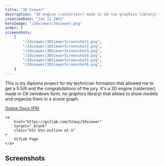 ```yaml
---
title: "3D Viewer"
description: "3D engine (rasteriser) made in C# (no graphics library) that allows to show models and organize them in a scene graph."
creationDate: "Jun 11 2021"
heroImage: "/3dviewer/3dviewer.png"
order: 0
screenshots:
    [
        "/3dviewer/3DViewerScreenshot1.png",
        "/3dviewer/3DViewerScreenshot2.png",
        "/3dviewer/3DViewerScreenshot3.png",
        "/3dviewer/3DViewerScreenshot4.png",
        "/3dviewer/3DViewerScreenshot5.png",
        "/3dviewer/3DViewerScreenshot6.png",
    ]
---
```


This is my diploma project for my technician formation that allowed me to get a 5.5/6 and the congratulations of the jury.
It's a 3D engine (rasteriser) made in C# (windows form, no graphics library) that allows to show models and organize them in a scene graph.

<div class="flex">
    <a
        href="https://3dviewer.readthedocs.io/fr/latest/"
        target="_blank"
        class="btn btn-outline ml-5"
    >
        Online Docs (FR)
    </a>

    <a
        href="https://gitlab.com/Stowy/3dviewer"
        target="_blank"
        class="btn btn-outline ml-5"
    >
        GitLab Page
    </a>

</div>

<div class="divider my-2"></div>

## Screenshots


<ScreenshotList screenshots={frontmatter.screenshots} imageClasses="w-full" />
